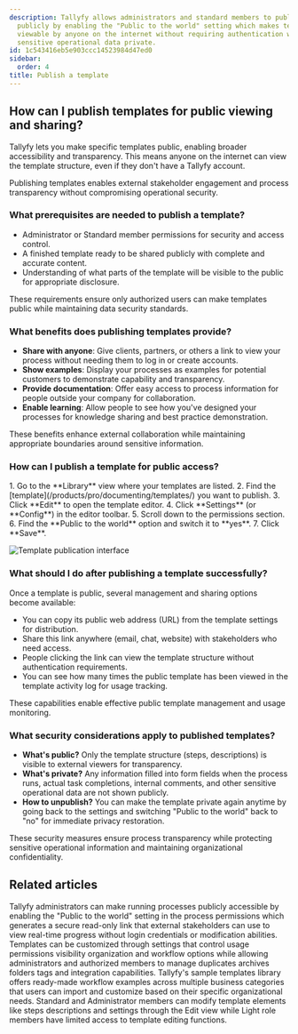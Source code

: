 ```yaml
---
description: Tallyfy allows administrators and standard members to publish templates
  publicly by enabling the "Public to the world" setting which makes template structures
  viewable by anyone on the internet without requiring authentication while keeping
  sensitive operational data private.
id: 1c543416eb5e903ccc14523984d47ed0
sidebar:
  order: 4
title: Publish a template
---
```



## How can I publish templates for public viewing and sharing?

Tallyfy lets you make specific templates public, enabling broader accessibility and transparency. This means anyone on the internet can view the template structure, even if they don't have a Tallyfy account.

Publishing templates enables external stakeholder engagement and process transparency without compromising operational security.

### What prerequisites are needed to publish a template?
- Administrator or Standard member permissions for security and access control.
- A finished template ready to be shared publicly with complete and accurate content.
- Understanding of what parts of the template will be visible to the public for appropriate disclosure.

These requirements ensure only authorized users can make templates public while maintaining data security standards.

### What benefits does publishing templates provide?
- **Share with anyone**: Give clients, partners, or others a link to view your process without needing them to log in or create accounts.
- **Show examples**: Display your processes as examples for potential customers to demonstrate capability and transparency.
- **Provide documentation**: Offer easy access to process information for people outside your company for collaboration.
- **Enable learning**: Allow people to see how you've designed your processes for knowledge sharing and best practice demonstration.

These benefits enhance external collaboration while maintaining appropriate boundaries around sensitive information.

### How can I publish a template for public access?

<Steps>
1. Go to the **Library** view where your templates are listed.
2. Find the [template](/products/pro/documenting/templates/) you want to publish.
3. Click **Edit** to open the template editor.
4. Click **Settings** (or **Config**) in the editor toolbar.
5. Scroll down to the permissions section.
6. Find the **Public to the world** option and switch it to **yes**.
7. Click **Save**.
</Steps>

![Template publication interface](https://screenshots.tallyfy.com/tallyfy%2Fpro%2Fdesktop-light-public-template.png)

### What should I do after publishing a template successfully?

Once a template is public, several management and sharing options become available:
- You can copy its public web address (URL) from the template settings for distribution.
- Share this link anywhere (email, chat, website) with stakeholders who need access.
- People clicking the link can view the template structure without authentication requirements.
- You can see how many times the public template has been viewed in the template activity log for usage tracking.

These capabilities enable effective public template management and usage monitoring.

### What security considerations apply to published templates?
- **What's public?** Only the template structure (steps, descriptions) is visible to external viewers for transparency.
- **What's private?** Any information filled into form fields when the process runs, actual task completions, internal comments, and other sensitive operational data are not shown publicly.
- **How to unpublish?** You can make the template private again anytime by going back to the settings and switching "Public to the world" back to "no" for immediate privacy restoration.

These security measures ensure process transparency while protecting sensitive operational information and maintaining organizational confidentiality.


## Related articles
<CardGrid>
<LinkTitleCard header="<b>Processes > Make a process visible to outsiders or guests</b>" href="/products/pro/tracking-and-tasks/processes/make-a-process-public/" > Tallyfy administrators can make running processes publicly accessible by enabling the "Public to the world" setting in the process permissions which generates a secure read-only link that external stakeholders can use to view real-time progress without login credentials or modification abilities. </LinkTitleCard>
<LinkTitleCard header="<b>Templates > Configure your template</b>" href="/products/pro/documenting/templates/config/" > Templates can be customized through settings that control usage permissions visibility organization and workflow options while allowing administrators and authorized members to manage duplicates archives folders tags and integration capabilities. </LinkTitleCard>
<LinkTitleCard header="<b>Templates > Sample templates</b>" href="/products/pro/documenting/templates/how-can-i-access-tallyfys-sample-templates/" > Tallyfy's sample templates library offers ready-made workflow examples across multiple business categories that users can import and customize based on their specific organizational needs. </LinkTitleCard>
<LinkTitleCard header="<b>Templates > Edit a template</b>" href="/products/pro/documenting/templates/edit-templates/" > Standard and Administrator members can modify template elements like steps descriptions and settings through the Edit view while Light role members have limited access to template editing functions. </LinkTitleCard>
</CardGrid>